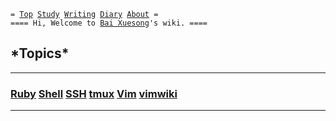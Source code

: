  = [[index|Top]] [[Study]] [[Writing]] [[diary/diary|Diary]] [[Bai Xuesong|About]] =
 ==== Hi, Welcome to [[Bai Xuesong]]'s wiki. ====

==*Topics*==
----
=== [[Ruby]] [[Shell]] [[SSH]] [[tmux]] [[Vim]] [[vimwiki]] ===
----
